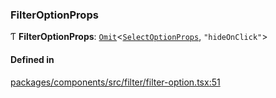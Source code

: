 ### FilterOptionProps

Ƭ **FilterOptionProps**: [`Omit`](https://www.typescriptlang.org/docs/handbook/utility-types.html#omittype-keys)\<[`SelectOptionProps`](/components/select-option/props.md), `"hideOnClick"`\>

#### Defined in

[packages/components/src/filter/filter-option.tsx:51](https://github.com/vtex/shoreline/blob/7e966c5a4/packages/components/src/filter/filter-option.tsx#L51)
